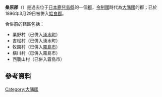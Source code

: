 {{日本郡 (廢除)|
| 郡 = 桑原郡
| 日文原名 = 桑原郡
| 平假名 = くわばらぐん
| 羅馬字拼音 = Kuwabara-gun
| 地圖=
| 廢除時間 = 1896年3月29日
| 廢除理由 = 併入
| 廢除時處置 = '''桑原郡''' → [[姶良郡|姶良郡]]
| 現在郡 = 
| 都道府縣 = 鹿兒島縣
| 編號 = 
| 町 = 
| 村 = 5
| 經度 = 
| 緯度 = 
| 註記 = 
|}}
'''桑原郡'''（{{jpn|j=桑原郡|hg=くわばらぐん|rm=Kuwabara gun|f=y}}）是過去位于[[日本|日本]][[鹿兒島縣|鹿兒島縣]]的一個[[郡|郡]]，[[令制國|令制國]]時代為[[大隅國|大隅國]]的郡；已於1896年3月29日被併入[[姶良郡|姶良郡]]。

合併前的轄區包括：
* 栗野村（已併入[[湧水町|湧水町]]）
* 吉松村（已併入湧水町）
* 牧園村（已併入[[霧島市|霧島市]]）
* 橫川村（已併入霧島市）
* 西襲山村（已併入霧島市）

==參考資料==
{{Reflist}}

{{大隅國的郡}}

[[Category:大隅國|Category:大隅國]]